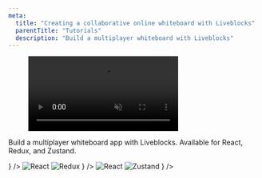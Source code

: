 ```yaml
---
meta:
  title: "Creating a collaborative online whiteboard with Liveblocks"
  parentTitle: "Tutorials"
  description: "Build a multiplayer whiteboard with Liveblocks"
---
```


<Figure>
  <video autoPlay loop muted playsInline>
    <source
      src="/images/docs/tutorials/whiteboard/tutorial-whiteboard.mp4"
      type="video/mp4"
    />
  </video>
</Figure>

Build a multiplayer whiteboard app with Liveblocks. Available for React, Redux,
and Zustand.

<ListGrid>
  <DocsCard
    title="React"
    href="/docs/tutorials/collaborative-online-whiteboard/react"
    visual={<img alt="React" src="/images/docs/react.svg" width={56} />}
  />
  <DocsCard
    title="React + Redux"
    href="/docs/tutorials/collaborative-online-whiteboard/react-redux"
    visual={
      <>
        <img alt="React" src="/images/docs/react.svg" width={56} />
        <img alt="Redux" src="/images/docs/redux.svg" width={50} />
      </>
    }
  />
  <DocsCard
    title="React + Zustand"
    href="/docs/tutorials/collaborative-online-whiteboard/react-zustand"
    visual={
      <>
        <img alt="React" src="/images/docs/react.svg" width={56} />
        <img alt="Zustand" src="/images/docs/zustand.png" width={66} />
      </>
    }
  />
</ListGrid>

<MissingTechnologyBanner />

